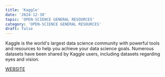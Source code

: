 ```yaml
---
title: 'Kaggle'
date: '2024-12-30'
topic: 'OPEN-SCIENCE GENERAL RESOURCES'
category: 'OPEN-SCIENCE GENERAL RESOURCES'
draft: false
---
```


Kaggle is the world's largest data science community with powerful tools and resources to help you achieve your data science goals.
Numerous datasets have been shared by Kaggle users, including datasets regarding eyes and vision.

<a className="text-primary-400 underline" target="_blank" href="https://101innovations.wordpress.com/">WEBSITE</a>

